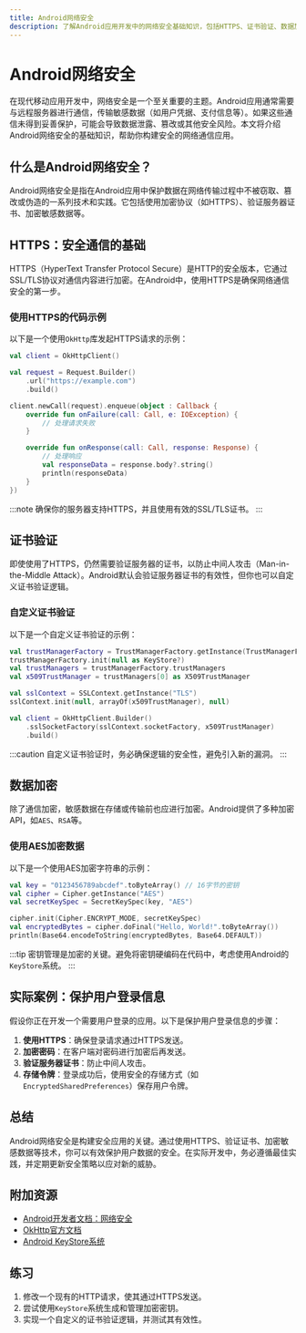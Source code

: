 ```yaml
---
title: Android网络安全
description: 了解Android应用开发中的网络安全基础知识，包括HTTPS、证书验证、数据加密等，帮助初学者构建安全的网络通信应用。
---
```


# Android网络安全

在现代移动应用开发中，网络安全是一个至关重要的主题。Android应用通常需要与远程服务器进行通信，传输敏感数据（如用户凭据、支付信息等）。如果这些通信未得到妥善保护，可能会导致数据泄露、篡改或其他安全风险。本文将介绍Android网络安全的基础知识，帮助你构建安全的网络通信应用。

## 什么是Android网络安全？

Android网络安全是指在Android应用中保护数据在网络传输过程中不被窃取、篡改或伪造的一系列技术和实践。它包括使用加密协议（如HTTPS）、验证服务器证书、加密敏感数据等。

## HTTPS：安全通信的基础

HTTPS（HyperText Transfer Protocol Secure）是HTTP的安全版本，它通过SSL/TLS协议对通信内容进行加密。在Android中，使用HTTPS是确保网络通信安全的第一步。

### 使用HTTPS的代码示例

以下是一个使用`OkHttp`库发起HTTPS请求的示例：

```kotlin
val client = OkHttpClient()

val request = Request.Builder()
    .url("https://example.com")
    .build()

client.newCall(request).enqueue(object : Callback {
    override fun onFailure(call: Call, e: IOException) {
        // 处理请求失败
    }

    override fun onResponse(call: Call, response: Response) {
        // 处理响应
        val responseData = response.body?.string()
        println(responseData)
    }
})
```

:::note
确保你的服务器支持HTTPS，并且使用有效的SSL/TLS证书。
:::

## 证书验证

即使使用了HTTPS，仍然需要验证服务器的证书，以防止中间人攻击（Man-in-the-Middle Attack）。Android默认会验证服务器证书的有效性，但你也可以自定义证书验证逻辑。

### 自定义证书验证

以下是一个自定义证书验证的示例：

```kotlin
val trustManagerFactory = TrustManagerFactory.getInstance(TrustManagerFactory.getDefaultAlgorithm())
trustManagerFactory.init(null as KeyStore?)
val trustManagers = trustManagerFactory.trustManagers
val x509TrustManager = trustManagers[0] as X509TrustManager

val sslContext = SSLContext.getInstance("TLS")
sslContext.init(null, arrayOf(x509TrustManager), null)

val client = OkHttpClient.Builder()
    .sslSocketFactory(sslContext.socketFactory, x509TrustManager)
    .build()
```

:::caution
自定义证书验证时，务必确保逻辑的安全性，避免引入新的漏洞。
:::

## 数据加密

除了通信加密，敏感数据在存储或传输前也应进行加密。Android提供了多种加密API，如`AES`、`RSA`等。

### 使用AES加密数据

以下是一个使用AES加密字符串的示例：

```kotlin
val key = "0123456789abcdef".toByteArray() // 16字节的密钥
val cipher = Cipher.getInstance("AES")
val secretKeySpec = SecretKeySpec(key, "AES")

cipher.init(Cipher.ENCRYPT_MODE, secretKeySpec)
val encryptedBytes = cipher.doFinal("Hello, World!".toByteArray())
println(Base64.encodeToString(encryptedBytes, Base64.DEFAULT))
```

:::tip
密钥管理是加密的关键。避免将密钥硬编码在代码中，考虑使用Android的`KeyStore`系统。
:::

## 实际案例：保护用户登录信息

假设你正在开发一个需要用户登录的应用。以下是保护用户登录信息的步骤：

1. **使用HTTPS**：确保登录请求通过HTTPS发送。
2. **加密密码**：在客户端对密码进行加密后再发送。
3. **验证服务器证书**：防止中间人攻击。
4. **存储令牌**：登录成功后，使用安全的存储方式（如`EncryptedSharedPreferences`）保存用户令牌。

## 总结

Android网络安全是构建安全应用的关键。通过使用HTTPS、验证证书、加密敏感数据等技术，你可以有效保护用户数据的安全。在实际开发中，务必遵循最佳实践，并定期更新安全策略以应对新的威胁。

## 附加资源

- [Android开发者文档：网络安全](https://developer.android.com/training/articles/security-tips)
- [OkHttp官方文档](https://square.github.io/okhttp/)
- [Android KeyStore系统](https://developer.android.com/training/articles/keystore)

## 练习

1. 修改一个现有的HTTP请求，使其通过HTTPS发送。
2. 尝试使用`KeyStore`系统生成和管理加密密钥。
3. 实现一个自定义的证书验证逻辑，并测试其有效性。
